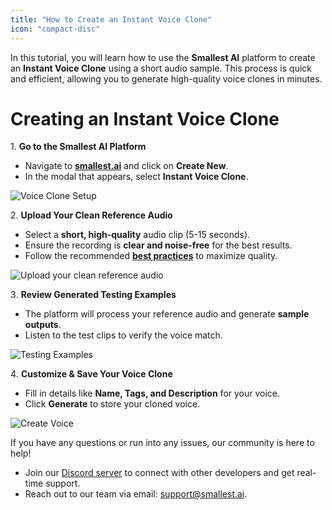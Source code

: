 ```yaml
---
title: "How to Create an Instant Voice Clone"
icon: "compact-disc"
---
```


In this tutorial, you will learn how to use the **Smallest AI** platform to create an **Instant Voice Clone** using a short audio sample. This process is quick and efficient, allowing you to generate high-quality voice clones in minutes.  

# Creating an Instant Voice Clone  

 1️. **Go to the Smallest AI Platform**  
   - Navigate to **[smallest.ai](https://waves.smallest.ai/voice-clone)** and click on **Create New**.  
   - In the modal that appears, select **Instant Voice Clone**.  

   ![Voice Clone Setup](/images/ivc-image-1.png)

 2️. **Upload Your Clean Reference Audio**  
   - Select a **short, high-quality** audio clip (5-15 seconds).  
   - Ensure the recording is **clear and noise-free** for the best results.  
   - Follow the recommended **[best practices](/v3.0.1/content/best-practices/vc-best-practices)** to maximize quality.  

   ![Upload your clean reference audio](/images/ivc-image-2.png)

 3️. **Review Generated Testing Examples**  
   - The platform will process your reference audio and generate **sample outputs**.  
   - Listen to the test clips to verify the voice match.  

   ![Testing Examples](/images/ivc-image-3.png)

 4️. **Customize & Save Your Voice Clone**  
   - Fill in details like **Name, Tags, and Description** for your voice.  
   - Click **Generate** to store your cloned voice.  

   ![Create Voice](/images/ivc-image-4.png)

If you have any questions or run into any issues, our community is here to help!   

- Join our [Discord server](https://discord.gg/ywShEyXHBW) to connect with other developers and get real-time support.  
- Reach out to our team via email: [support@smallest.ai](mailto:support@smallest.ai).
